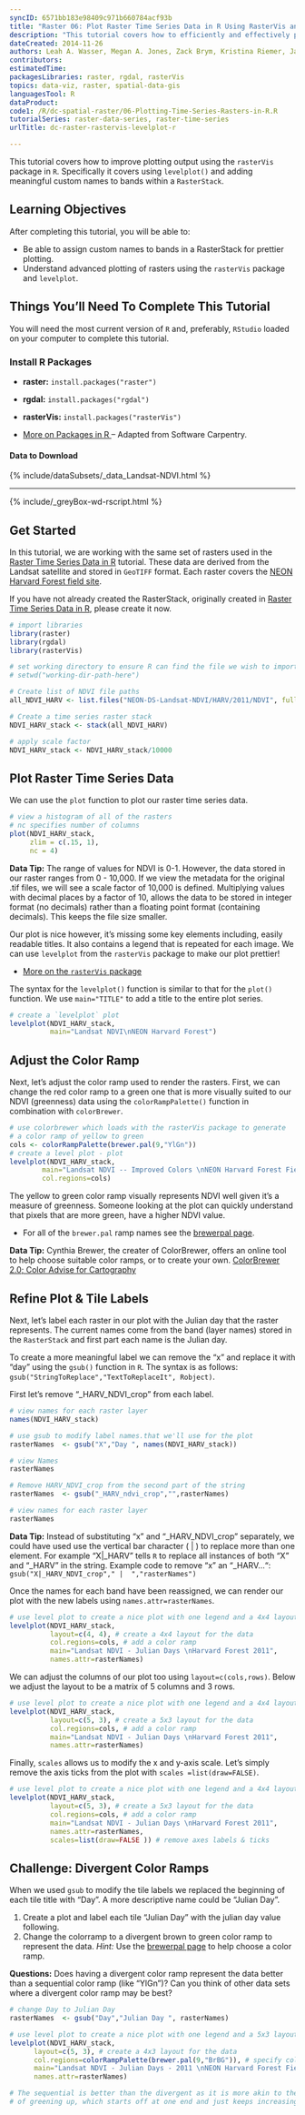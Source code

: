 ```yaml
---
syncID: 6571bb183e98409c971b660784acf93b
title: "Raster 06: Plot Raster Time Series Data in R Using RasterVis and Levelplot" 
description: "This tutorial covers how to efficiently and effectively plot a stack of rasters using rasterVis package in R. Specifically it covers using levelplot and adding meaningful, custom names to band labels in a RasterStack." 
dateCreated: 2014-11-26
authors: Leah A. Wasser, Megan A. Jones, Zack Brym, Kristina Riemer, Jason Williams, Jeff Hollister,  Mike Smorul	
contributors: 
estimatedTime: 
packagesLibraries: raster, rgdal, rasterVis
topics: data-viz, raster, spatial-data-gis
languagesTool: R
dataProduct:
code1: /R/dc-spatial-raster/06-Plotting-Time-Series-Rasters-in-R.R
tutorialSeries: raster-data-series, raster-time-series
urlTitle: dc-raster-rastervis-levelplot-r

---
```


This tutorial covers how to improve plotting output using the `rasterVis` package
in `R`. Specifically it covers using `levelplot()` and adding meaningful custom
names to bands within a `RasterStack`. 


<div id="ds-objectives" markdown="1">

## Learning Objectives
After completing this tutorial, you will be able to:

* Be able to assign custom names to bands in a RasterStack for prettier
plotting.
* Understand advanced plotting of rasters using the `rasterVis` package and
`levelplot`.

## Things You’ll Need To Complete This Tutorial
You will need the most current version of `R` and, preferably, `RStudio` loaded
on your computer to complete this tutorial.

### Install R Packages

* **raster:** `install.packages("raster")`
* **rgdal:** `install.packages("rgdal")`
* **rasterVis:** `install.packages("rasterVis")`

* <a href="{{ site.baseurl }}/packages-in-r" target="_blank"> More on Packages in R </a>– Adapted from Software Carpentry.

#### Data to Download
{% include/dataSubsets/_data_Landsat-NDVI.html %}

****

{% include/_greyBox-wd-rscript.html %}

</div>

## Get Started 
In this tutorial, we are working with the same set of rasters used in the
[Raster Time Series Data in R ]({{ site.baseurl }}/dc-multiband-rasters-r) 
tutorial. These data are derived from the Landsat satellite and stored in 
`GeoTIFF` format. Each raster covers the 
<a href="{{ site.baseurl }}/science-design/field-sites/harvard-forest" target="_blank">NEON Harvard Forest field site</a>.  

If you have not already created the RasterStack, originally created in 
[Raster Time Series Data in R ]({{ site.baseurl }}/dc-multiband-rasters-r),
please create it now. 

```r
# import libraries
library(raster)
library(rgdal)
library(rasterVis) 

# set working directory to ensure R can find the file we wish to import
# setwd("working-dir-path-here")

# Create list of NDVI file paths
all_NDVI_HARV <- list.files("NEON-DS-Landsat-NDVI/HARV/2011/NDVI", full.names = TRUE, pattern = ".tif$")

# Create a time series raster stack
NDVI_HARV_stack <- stack(all_NDVI_HARV)

# apply scale factor
NDVI_HARV_stack <- NDVI_HARV_stack/10000

```

## Plot Raster Time Series Data
We can use the `plot` function to plot our raster time series data.

```r
# view a histogram of all of the rasters
# nc specifies number of columns
plot(NDVI_HARV_stack, 
     zlim = c(.15, 1), 
     nc = 4)

``` 

<div id="ds-dataTip" markdown="1">
<i class="fa fa-star"></i>**Data Tip:** The range of values for NDVI is 0-1. 
However, the data stored in our raster ranges from 0 - 10,000. If we view the 
metadata for the original .tif files, we will see a scale factor of 10,000 is
defined.
Multiplying values with decimal places by a factor of 10, allows the data to be 
stored in integer format (no decimals) rather than a floating point format 
(containing decimals). This keeps the file size smaller. 
</div>

Our plot is nice however, it's missing some key elements including, easily
readable titles. It also contains a legend that is repeated for each image. We
can use `levelplot` from the `rasterVis` package to make our plot prettier! 

* <a href="http://oscarperpinan.github.io/rastervis/" target="_blank">More on
the `rasterVis` package</a>

The syntax for the `levelplot()` function is similar to that for the `plot()`
function. We use `main="TITLE"` to add a title to the entire plot series.

```r
# create a `levelplot` plot
levelplot(NDVI_HARV_stack,
          main="Landsat NDVI\nNEON Harvard Forest")

```

## Adjust the Color Ramp
Next, let's adjust the color ramp used to render the rasters. First, we
can change the red color ramp to a green one that is more visually suited to our 
NDVI (greenness) data using the `colorRampPalette()` function in combination with 
`colorBrewer`. 

```r
# use colorbrewer which loads with the rasterVis package to generate
# a color ramp of yellow to green
cols <- colorRampPalette(brewer.pal(9,"YlGn"))
# create a level plot - plot
levelplot(NDVI_HARV_stack,
        main="Landsat NDVI -- Improved Colors \nNEON Harvard Forest Field Site",
        col.regions=cols)

```

The yellow to green color ramp visually represents NDVI well given it's a
measure of greenness. Someone looking at the plot can quickly understand that
pixels that are more green, have a higher NDVI value. 

* For all of the `brewer.pal` ramp names see the 
<a href="http://www.datavis.ca/sasmac/brewerpal.html" target="_blank">
brewerpal page</a>.

<div id="ds-dataTip" markdown="1">
<i class="fa fa-star"></i>**Data Tip:** Cynthia Brewer, the creater of 
ColorBrewer, offers an online tool to help choose suitable color ramps, or to 
create your own. <a href="http://colorbrewer2.org/" target="_blank">
ColorBrewer 2.0; Color Advise for Cartography </a>  
</div>

## Refine Plot & Tile Labels
Next, let's label each raster in our plot with the Julian day that the raster
represents. The current names come from the band (layer names) stored in the
`RasterStack` and first part each name is the Julian day. 

To create a more meaningful label we can remove the "x" and replace it with
"day" using the `gsub()` function in `R`. The syntax is as follows:
`gsub("StringToReplace","TextToReplaceIt", Robject)`. 

First let's remove "_HARV_NDVI_crop" from each label. 

```r

# view names for each raster layer
names(NDVI_HARV_stack)

# use gsub to modify label names.that we'll use for the plot 
rasterNames  <- gsub("X","Day ", names(NDVI_HARV_stack))

# view Names
rasterNames

# Remove HARV_NDVI_crop from the second part of the string 
rasterNames  <- gsub("_HARV_ndvi_crop","",rasterNames)

# view names for each raster layer
rasterNames
```

<div id="ds-dataTip" markdown="1">
<i class="fa fa-star"></i>**Data Tip:** Instead of substituting "x" and
"_HARV_NDVI_crop" separately, we could have used use the vertical bar character 
( | ) to replace more than one element.
For example "X|_HARV" tells `R` to replace all instances of both "X" and "_HARV"
in the string. Example code to remove "x" an "_HARV...":
`gsub("X|_HARV_NDVI_crop"," |  ","rasterNames")` 
</div>

Once the names for each band have been reassigned, we can render our plot with
the new labels using `names.attr=rasterNames`. 

```r

# use level plot to create a nice plot with one legend and a 4x4 layout.
levelplot(NDVI_HARV_stack,
          layout=c(4, 4), # create a 4x4 layout for the data
          col.regions=cols, # add a color ramp
          main="Landsat NDVI - Julian Days \nHarvard Forest 2011",
          names.attr=rasterNames)

```

We can adjust the columns of our plot too using `layout=c(cols,rows)`. Below
we adjust the layout to be a matrix of 5 columns and 3 rows.

```r
# use level plot to create a nice plot with one legend and a 4x4 layout.
levelplot(NDVI_HARV_stack,
          layout=c(5, 3), # create a 5x3 layout for the data
          col.regions=cols, # add a color ramp
          main="Landsat NDVI - Julian Days \nHarvard Forest 2011",
          names.attr=rasterNames)
```

Finally, `scales` allows us to modify the x and y-axis scale. Let's simply
remove the axis ticks from the plot with `scales =list(draw=FALSE)`.

```r
# use level plot to create a nice plot with one legend and a 4x4 layout.
levelplot(NDVI_HARV_stack,
          layout=c(5, 3), # create a 5x3 layout for the data
          col.regions=cols, # add a color ramp
          main="Landsat NDVI - Julian Days \nHarvard Forest 2011",
          names.attr=rasterNames,
          scales=list(draw=FALSE )) # remove axes labels & ticks
```

<div id="ds-challenge" markdown="1">
## Challenge: Divergent Color Ramps 
When we used `gsub` to modify the tile labels we replaced the beginning of each 
tile title with "Day". A more descriptive name could be "Julian Day".

1. Create a plot and label each tile "Julian Day" with the julian day value
following.
2. Change the colorramp to a divergent brown to green color ramp to
represent the data. *Hint:* Use the 
<a href="http://www.datavis.ca/sasmac/brewerpal.html" target="_blank"> brewerpal page</a>
to help choose a color ramp. 

**Questions:**
Does having a divergent color ramp represent the data
better than a sequential color ramp (like "YlGn")? Can you think of other data
sets where a divergent color ramp may be best? 
</div>

```r
# change Day to Julian Day 
rasterNames  <- gsub("Day","Julian Day ", rasterNames)

# use level plot to create a nice plot with one legend and a 5x3 layout.
levelplot(NDVI_HARV_stack,
      layout=c(5, 3), # create a 4x3 layout for the data
      col.regions=colorRampPalette(brewer.pal(9,"BrBG")), # specify color 
      main="Landsat NDVI - Julian Days - 2011 \nNEON Harvard Forest Field Site",
      names.attr=rasterNames)

# The sequential is better than the divergent as it is more akin to the process
# of greening up, which starts off at one end and just keeps increasing. 

```
